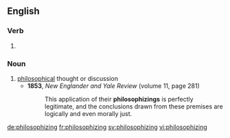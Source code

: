 ==English==

===Verb===
{{head|en|present participle}}

# {{present participle of|philosophize|lang=en}}

===Noun===
{{en-noun}}

# [[philosophical]] thought or discussion
#* '''1853''', ''New Englander and Yale Review'' (volume 11, page 281)
#*: This application of their '''philosophizings''' is perfectly legitimate, and the conclusions drawn from these premises are logically and even morally just.

[[de:philosophizing]]
[[fr:philosophizing]]
[[sv:philosophizing]]
[[vi:philosophizing]]